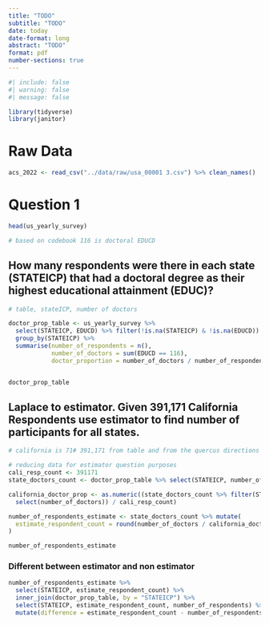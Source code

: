 ```yaml
---
title: "TODO"
subtitle: "TODO"
date: today
date-format: long
abstract: "TODO"
format: pdf
number-sections: true
---
```


```r
#| include: false
#| warning: false
#| message: false

library(tidyverse)
library(janitor)
```


# Raw Data

```r

acs_2022 <- read_csv("../data/raw/usa_00001 3.csv") %>% clean_names()

```

# Question 1

```r
head(us_yearly_survey)

# based on codebook 116 is doctoral EDUCD


```

## How many respondents were there in each state (STATEICP) that had a doctoral degree as their highest educational attainment (EDUC)?

```r

# table, stateICP, number of doctors

doctor_prop_table <- us_yearly_survey %>% 
  select(STATEICP, EDUCD) %>% filter(!is.na(STATEICP) & !is.na(EDUCD)) %>% 
  group_by(STATEICP) %>% 
  summarise(number_of_respondents = n(), 
            number_of_doctors = sum(EDUCD == 116),
            doctor_proportion = number_of_doctors / number_of_respondents)


doctor_prop_table

```

## Laplace to estimator. Given 391,171 California Respondents use estimator to find number of participants for all states.

```r

# california is 71# 391,171 from table and from the quercus directions

# reducing data for estimator question purposes
cali_resp_count <- 391171
state_doctors_count <- doctor_prop_table %>% select(STATEICP, number_of_doctors)

california_doctor_prop <- as.numeric((state_doctors_count %>% filter(STATEICP == 71) %>% 
  select(number_of_doctors)) / cali_resp_count)

number_of_respondents_estimate <- state_doctors_count %>% mutate(
  estimate_respondent_count = round(number_of_doctors / california_doctor_prop)
)

number_of_respondents_estimate


```

### Different between estimator and non estimator


```r

number_of_respondents_estimate %>% 
  select(STATEICP, estimate_respondent_count) %>%
  inner_join(doctor_prop_table, by = "STATEICP") %>%
  select(STATEICP, estimate_respondent_count, number_of_respondents) %>% 
  mutate(difference = estimate_respondent_count - number_of_respondents)

```



